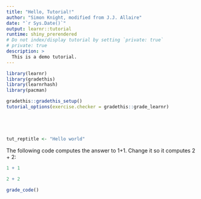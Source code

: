 ```yaml
---
title: "Hello, Tutorial!"
author: "Simon Knight, modified from J.J. Allaire"
date: "`r Sys.Date()`"
output: learnr::tutorial
runtime: shiny_prerendered
# Do not index/display tutorial by setting `private: true`
# private: true
description: >
  This is a demo tutorial.
---
```


```r
library(learnr)
library(gradethis)
library(learnrhash)
library(pacman)

gradethis::gradethis_setup()
tutorial_options(exercise.checker = gradethis::grade_learnr)





tut_reptitle <- "Hello world"
```

The following code computes the answer to 1+1. Change it so it computes 2 + 2:

```r
1 + 1
```

```r
2 + 2
```

```r
grade_code()
```


